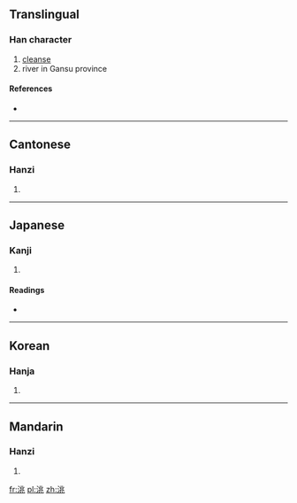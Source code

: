 ==Translingual==

===Han character===
{{Han char|rn=85|rad=水|as=06|sn=9|four=3211<sub>3</sub>|canj=水中一人 (ELMO)}}

# [[cleanse]]
# river in Gansu province

====References====
* {{Han ref|kx=0622.030|dkj=17408|dj=1018.040|hdz=31613.010|uh=6D2E|ud=27950|bh=ACAB|bd=44203}}

----

==Cantonese==

===Hanzi===
{{yue-hanzi|jyut=|y=tou4}}

# {{defn|Cantonese|sort=水06}}

----

==Japanese==

===Kanji===
{{ja-kanji|grade=|rs=水06}}

# {{defn|Japanese|sort=水06}}

====Readings====
* {{ja-readings|on=[[とう]] (tō), [[よう]] (yō), [[どう]] (dō)|kun=[[あらう]] (arau)}}

----

==Korean==

===Hanja===
{{ko-hanja|hangeul=도|eumhun=|rv=do|mr=to|y=to}}

# {{defn|Korean|sort=水06}}

----

==Mandarin==

===Hanzi===
{{cmn-hanzi|pin=[[tāo]] ([[tao1]])|wg=t'ao<sup>1</sup>}}

# {{defn|Mandarin|sort=水06}}

[[fr:洮]]
[[pl:洮]]
[[zh:洮]]